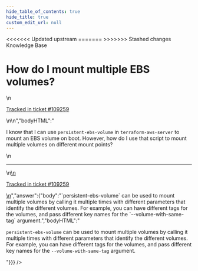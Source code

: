 ```yaml
---
hide_table_of_contents: true
hide_title: true
custom_edit_url: null
---
```



<head>
<<<<<<< Updated upstream
  <link rel="canonical" href="https://github.com/tnn-tnn-tnn-tnn-tnn-gruntwork-io/knowledge-base/discussions/560" />
=======
  <link rel="canonical" href="https://github.com/tnn-gruntwork-io/knowledge-base/discussions/560" />
>>>>>>> Stashed changes
</head>

<CenterLayout>
<span className="searchCategory">Knowledge Base</span>
<h1>How do I mount multiple EBS volumes?</h1>
<GitHub discussion={{"id":"D_kwDOF8slf84AQzRv","number":560,"author":{"login":"yorinasub17"},"title":"How do I mount multiple EBS volumes?","body":"\nI know that I can use `persistent-ebs-volume` in `terraform-aws-server` to mount an EBS volume on boot. However, how do I use that script to mount multiple volumes on different mount points?\n\n---\n\n<ins datetime=\"2022-09-19T15:45:07Z\">\n  <p><a href=\"https://support.gruntwork.io/hc/requests/109259\">Tracked in ticket #109259</a></p>\n</ins>\n","bodyHTML":"<p dir=\"auto\">I know that I can use <code class=\"notranslate\">persistent-ebs-volume</code> in <code class=\"notranslate\">terraform-aws-server</code> to mount an EBS volume on boot. However, how do I use that script to mount multiple volumes on different mount points?</p>\n<hr>\n<ins datetime=\"2022-09-19T15:45:07Z\">\n  <p dir=\"auto\"><a href=\"https://support.gruntwork.io/hc/requests/109259\" rel=\"nofollow\">Tracked in ticket #109259</a></p>\n</ins>","answer":{"body":"`persistent-ebs-volume` can be used to mount multiple volumes by calling it multiple times with different parameters that identify the different volumes. For example, you can have different tags for the volumes, and pass different key names for the `--volume-with-same-tag` argument.","bodyHTML":"<p dir=\"auto\"><code class=\"notranslate\">persistent-ebs-volume</code> can be used to mount multiple volumes by calling it multiple times with different parameters that identify the different volumes. For example, you can have different tags for the volumes, and pass different key names for the <code class=\"notranslate\">--volume-with-same-tag</code> argument.</p>"}}} />

</CenterLayout>
  

<!-- ##DOCS-SOURCER-START
{
  "sourcePlugin": "github-discussions",
  "hash": "ba3d1e4b2813e860bc5a3884aa46c477"
}
##DOCS-SOURCER-END -->
